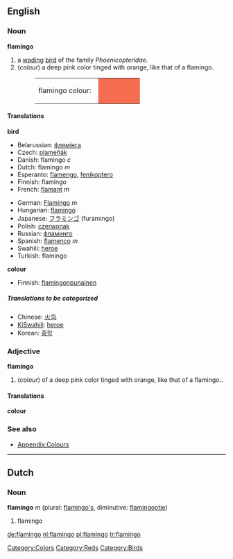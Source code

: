 {{wikipedia}}
==English==
===Noun===
'''flamingo'''

# a [[wade|wading]] [[bird]] of the family ''Phoenicopteridae''.
#(''colour'') a deep pink color tinged with orange, like that of a flamingo.
#:<table><tr><td>flamingo colour: &nbsp;</td><td bgcolor="#F56D50" width="80">&nbsp; </td></tr></table>

====Translations====
'''bird'''
{{top}}
*Belarussian: [[флямінга]]
*Czech: [[plameňák]]
*Danish: flamingo ''c''
*Dutch: flamingo ''m''
*Esperanto: [[flamengo]], [[fenikoptero]]
*Finnish: flamingo
*French: [[flamant]] ''m''
{{mid}}
*German: [[Flamingo]] ''m''
*Hungarian: [[flamingó]]
*Japanese: [[フラミンゴ]] (furamingo)
*Polish: [[czerwonak]]
*Russian: [[фламинго]]
*Spanish: [[flamenco]] ''m''
*Swahili: [[heroe]]
*Turkish: flamingo
{{bottom}}

'''colour'''
{{top}}
*Finnish: [[flamingonpunainen]]
{{mid}}
{{bottom}}

=====Translations to be categorized=====
{{checktrans}}
<!--Remove this section once all of the translations below have been moved into the tables above.-->
*Chinese: [[火鸟]]
*[[KiSwahili]]: [[heroe]]
*Korean: [[홍학]]

===Adjective===
'''flamingo'''
#(''colour'') of a deep pink color tinged with orange, like that of a flamingo..

====Translations====
'''colour'''
{{top}}
{{mid}}
{{bottom}}

===See also===
*[[Wiktionary_Appendix:Colours|Appendix:Colours]]

[[Category:Colors]]
[[Category:Reds]]
[[Category:Birds]]

----
==Dutch==
===Noun===
'''flamingo''' ''m'' (plural: [[flamingo's]], diminutive: [[flamingootje]])

#flamingo

[[de:flamingo]]
[[nl:flamingo]]
[[pl:flamingo]]
[[tr:flamingo]]